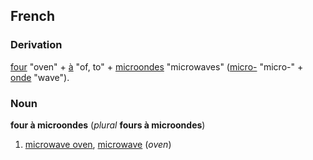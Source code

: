 ==French==
===Derivation===
[[four]] "oven" + [[à]] "of, to" + [[microonde]]s "microwaves" ([[micro-]] "micro-" + [[onde]] "wave").

===Noun===
'''four à microondes''' (''plural'' '''fours à microondes''')

# [[microwave oven]], [[microwave]] (''oven'')